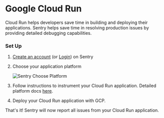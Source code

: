 # Google Cloud Run

Cloud Run helps developers save time in building and deploying their applications. Sentry helps save time in resolving production issues by providing detailed debugging capabilities.

### Set Up

1. [Create an account](https://sentry.io/signup/) (or [Login](https://sentry.io/auth/login/)) on Sentry
2. Choose your application platform

    ![Sentry Choose Platform](sentry-choose-platform.png)

3. Follow instructions to instrument your Cloud Run application. Detailed platform docs [here](/platforms/).
4. Deploy your Cloud Run application with GCP.

That's it! Sentry will now report all issues from your Cloud Run application.
